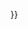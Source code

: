 {{cite book
| title = Mammal Species of the World
| last = Hoffmann
| first = Robert S.
| coauthors = Andrew T. Smith
| pages = {{{pages|}}}
| edition = 3rd edition
| editor = Wilson, D. E., and Reeder, D. M. (eds)
| date = 2005-11-16
| publisher = Johns Hopkins University Press
| id = ISBN 0-801-88221-4
| url = http://www.bucknell.edu/msw3{{ #if: {{{id|}}} |/browse.asp?id={{{id}}}|}}
}}